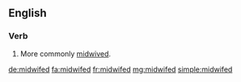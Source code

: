 ==English==

===Verb===
{{head|en|verb form}}

# {{context|rare|lang=en}} {{en-past of|midwife}} More commonly [[midwived]].

[[de:midwifed]]
[[fa:midwifed]]
[[fr:midwifed]]
[[mg:midwifed]]
[[simple:midwifed]]